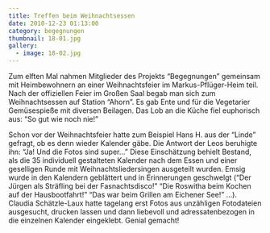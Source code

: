 ```yaml
---
title: Treffen beim Weihnachtsessen
date: 2010-12-23 01:13:00
category: begegnungen
thumbnail: 18-01.jpg
gallery:
  - image: 18-02.jpg
---
```


Zum elften Mal nahmen Mitglieder des Projekts “Begegnungen” gemeinsam mit Heimbewohnern an einer Weihnachtsfeier im Markus-Pflüger-Heim teil. Nach der offiziellen Feier im Großen Saal begab man sich zum Weihnachtsessen auf Station “Ahorn”. Es gab Ente und für die Vegetarier Gemüsespieße mit diversen Beilagen. Das Lob an die Küche fiel euphorisch aus: “So gut wie noch nie!”

Schon vor der Weihnachtsfeier hatte zum Beispiel Hans H. aus der “Linde” gefragt, ob es denn wieder Kalender gäbe. Die Antwort der Leos beruhigte ihn: “Ja! Und die Fotos sind super…” Diese Einschätzung behielt Bestand, als die 35 individuell gestalteten Kalender nach dem Essen und einer geselligen Runde mit Weihnachtsliedersingen ausgeteilt wurden. Emsig wurde in den Kalendern geblättert und in Erinnerungen geschwelgt (“Der Jürgen als Sträfling bei der Fasnachtsdisco!” “Die Roswitha beim Kochen auf der Hausbootfahrt!” “Das war beim Grillen am Eichener See!” …). Claudia Schätzle-Laux hatte tagelang erst Fotos aus unzähligen Fotodateien ausgesucht, drucken lassen und dann liebevoll und adressatenbezogen in die einzelnen Kalender eingeklebt. Genial gemacht!
